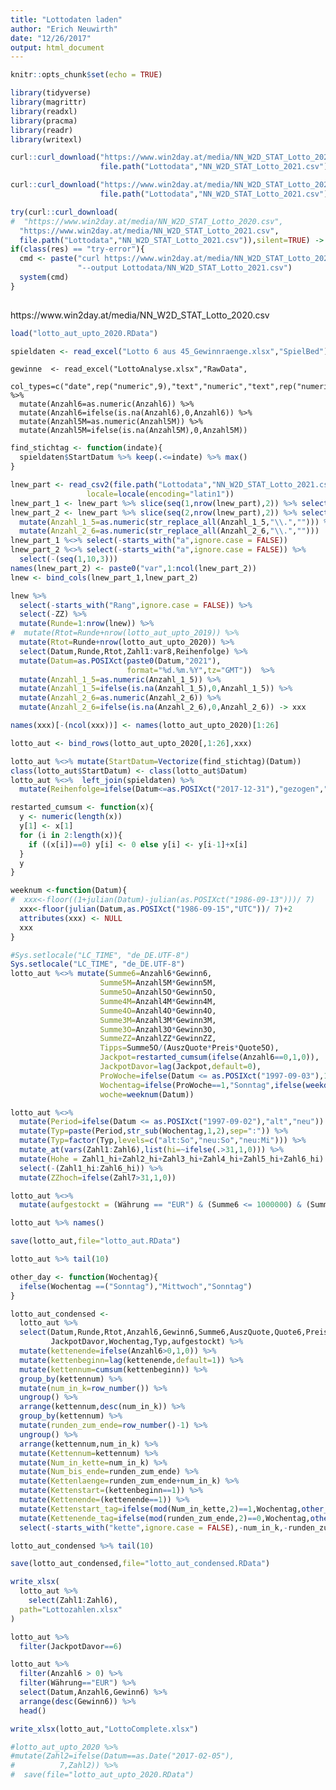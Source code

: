 ```yaml
---
title: "Lottodaten laden"
author: "Erich Neuwirth"
date: "12/26/2017"
output: html_document
---
```


```r
knitr::opts_chunk$set(echo = TRUE)
```


```r
library(tidyverse)
library(magrittr)
library(readxl)
library(pracma)
library(readr)
library(writexl)
```


```r
curl::curl_download("https://www.win2day.at/media/NN_W2D_STAT_Lotto_2021.csv",
                    file.path("Lottodata","NN_W2D_STAT_Lotto_2021.csv"))
```



```r
curl::curl_download("https://www.win2day.at/media/NN_W2D_STAT_Lotto_2021.csv",
                    file.path("Lottodata","NN_W2D_STAT_Lotto_2021.csv"))
```



```r
try(curl::curl_download(
#  "https://www.win2day.at/media/NN_W2D_STAT_Lotto_2020.csv",
  "https://www.win2day.at/media/NN_W2D_STAT_Lotto_2021.csv",
  file.path("Lottodata","NN_W2D_STAT_Lotto_2021.csv")),silent=TRUE) -> res
if(class(res) == "try-error"){
  cmd <- paste("curl https://www.win2day.at/media/NN_W2D_STAT_Lotto_2021.csv",
               "--output Lottodata/NN_W2D_STAT_Lotto_2021.csv")
  system(cmd)
}
  
```

https://www.win2day.at/media/NN_W2D_STAT_Lotto_2020.csv


```r
load("lotto_aut_upto_2020.RData")
```



```r
spieldaten <- read_excel("Lotto 6 aus 45_Gewinnraenge.xlsx","SpielBed")
```


```{}
gewinne  <- read_excel("LottoAnalyse.xlsx","RawData",
                       col_types=c("date",rep("numeric",9),"text","numeric","text",rep("numeric",13))) %>%
  mutate(Anzahl6=as.numeric(Anzahl6)) %>%
  mutate(Anzahl6=ifelse(is.na(Anzahl6),0,Anzahl6)) %>%
  mutate(Anzahl5M=as.numeric(Anzahl5M)) %>%
  mutate(Anzahl5M=ifelse(is.na(Anzahl5M),0,Anzahl5M))
```

```r
find_stichtag <- function(indate){
  spieldaten$StartDatum %>% keep(.<=indate) %>% max()
}
```

```r
lnew_part <- read_csv2(file.path("Lottodata","NN_W2D_STAT_Lotto_2021.csv"),
                 locale=locale(encoding="latin1"))
lnew_part_1 <- lnew_part %>% slice(seq(1,nrow(lnew_part),2)) %>% select(1:26)
lnew_part_2 <- lnew_part %>% slice(seq(2,nrow(lnew_part),2)) %>% select(11:26)  %>%
  mutate(Anzahl_1_5=as.numeric(str_replace_all(Anzahl_1_5,"\\.",""))) %>%
  mutate(Anzahl_2_6=as.numeric(str_replace_all(Anzahl_2_6,"\\.","")))
lnew_part_1 %<>% select(-starts_with("a",ignore.case = FALSE)) 
lnew_part_2 %<>% select(-starts_with("a",ignore.case = FALSE)) %>%
  select(-(seq(1,10,3)))
names(lnew_part_2) <- paste0("var",1:ncol(lnew_part_2))
lnew <- bind_cols(lnew_part_1,lnew_part_2)
```

```r
lnew %>% 
  select(-starts_with("Rang",ignore.case = FALSE)) %>% 
  select(-ZZ) %>%
  mutate(Runde=1:nrow(lnew)) %>% 
#  mutate(Rtot=Runde+nrow(lotto_aut_upto_2019)) %>%
  mutate(Rtot=Runde+nrow(lotto_aut_upto_2020)) %>%
  select(Datum,Runde,Rtot,Zahl1:var8,Reihenfolge) %>%
  mutate(Datum=as.POSIXct(paste0(Datum,"2021"),
                          format="%d.%m.%Y",tz="GMT"))  %>%
  mutate(Anzahl_1_5=as.numeric(Anzahl_1_5)) %>%
  mutate(Anzahl_1_5=ifelse(is.na(Anzahl_1_5),0,Anzahl_1_5)) %>%
  mutate(Anzahl_2_6=as.numeric(Anzahl_2_6)) %>%
  mutate(Anzahl_2_6=ifelse(is.na(Anzahl_2_6),0,Anzahl_2_6)) -> xxx
```


```r
names(xxx)[-(ncol(xxx))] <- names(lotto_aut_upto_2020)[1:26] 
```


```r
lotto_aut <- bind_rows(lotto_aut_upto_2020[,1:26],xxx)
```



```r
lotto_aut %<>% mutate(StartDatum=Vectorize(find_stichtag)(Datum))
class(lotto_aut$StartDatum) <- class(lotto_aut$Datum)
lotto_aut %<>%  left_join(spieldaten) %>%
  mutate(Reihenfolge=ifelse(Datum<=as.POSIXct("2017-12-31"),"gezogen","aufsteigend"))
```


```r
restarted_cumsum <- function(x){
  y <- numeric(length(x))
  y[1] <- x[1]
  for (i in 2:length(x)){
    if ((x[i])==0) y[i] <- 0 else y[i] <- y[i-1]+x[i] 
  }
  y
}
```


```r
weeknum <-function(Datum){
#  xxx<-floor((1+julian(Datum)-julian(as.POSIXct("1986-09-13")))/ 7)
  xxx<-floor(julian(Datum,as.POSIXct("1986-09-15","UTC"))/ 7)+2
  attributes(xxx) <- NULL
  xxx
}
```

```r
#Sys.setlocale("LC_TIME", "de_DE.UTF-8")
Sys.setlocale("LC_TIME", "de_DE.UTF-8")
lotto_aut %<>% mutate(Summe6=Anzahl6*Gewinn6,
                    Summe5M=Anzahl5M*Gewinn5M,
                    Summe5O=Anzahl5O*Gewinn5O,
                    Summe4M=Anzahl4M*Gewinn4M,
                    Summe4O=Anzahl4O*Gewinn4O,
                    Summe3M=Anzahl3M*Gewinn3M,
                    Summe3O=Anzahl3O*Gewinn3O,
                    SummeZZ=AnzahlZZ*GewinnZZ,
                    Tipps=Summe5O/(AuszQuote*Preis*Quote5O),
                    Jackpot=restarted_cumsum(ifelse(Anzahl6==0,1,0)),
                    JackpotDavor=lag(Jackpot,default=0),
                    ProWoche=ifelse(Datum <= as.POSIXct("1997-09-03"),1,2),
                    Wochentag=ifelse(ProWoche==1,"Sonntag",ifelse(weekdays(Datum)=="Sonntag","Sonntag","Mittwoch")),
                    woche=weeknum(Datum))
```

```r
lotto_aut %<>%
  mutate(Period=ifelse(Datum <= as.POSIXct("1997-09-02"),"alt","neu")) %>%
  mutate(Typ=paste(Period,str_sub(Wochentag,1,2),sep=":")) %>%
  mutate(Typ=factor(Typ,levels=c("alt:So","neu:So","neu:Mi"))) %>%
  mutate_at(vars(Zahl1:Zahl6),list(hi=~ifelse(.>31,1,0))) %>%
  mutate(Hohe = Zahl1_hi+Zahl2_hi+Zahl3_hi+Zahl4_hi+Zahl5_hi+Zahl6_hi) %>%
  select(-(Zahl1_hi:Zahl6_hi)) %>%
  mutate(ZZhoch=ifelse(Zahl7>31,1,0))
```

```r
lotto_aut %<>%  
  mutate(aufgestockt = (Währung == "EUR") & (Summe6 <= 1000000) & (Summe6 >= 999999))
```

```r
lotto_aut %>% names()
```


```r
save(lotto_aut,file="lotto_aut.RData")
```

```r
lotto_aut %>% tail(10)
```

```r
other_day <- function(Wochentag){
  ifelse(Wochentag ==("Sonntag"),"Mittwoch","Sonntag") 
}
```


```r
lotto_aut_condensed <-
  lotto_aut %>%
  select(Datum,Runde,Rtot,Anzahl6,Gewinn6,Summe6,AuszQuote,Quote6,Preis,Tipps,
         JackpotDavor,Wochentag,Typ,aufgestockt) %>%
  mutate(kettenende=ifelse(Anzahl6>0,1,0)) %>%
  mutate(kettenbeginn=lag(kettenende,default=1)) %>%
  mutate(kettennum=cumsum(kettenbeginn)) %>%
  group_by(kettennum) %>%
  mutate(num_in_k=row_number()) %>%
  ungroup() %>% 
  arrange(kettennum,desc(num_in_k)) %>% 
  group_by(kettennum) %>%
  mutate(runden_zum_ende=row_number()-1) %>%
  ungroup() %>% 
  arrange(kettennum,num_in_k) %>%
  mutate(Kettennum=kettennum) %>% 
  mutate(Num_in_kette=num_in_k) %>%
  mutate(Num_bis_ende=runden_zum_ende) %>%
  mutate(Kettenlaenge=runden_zum_ende+num_in_k) %>%
  mutate(Kettenstart=(kettenbeginn==1)) %>%
  mutate(Kettenende=(kettenende==1)) %>% 
  mutate(Kettenstart_tag=ifelse(mod(Num_in_kette,2)==1,Wochentag,other_day(Wochentag)))  %>%
  mutate(Kettenende_tag=ifelse(mod(runden_zum_ende,2)==0,Wochentag,other_day(Wochentag))) %>% 
  select(-starts_with("kette",ignore.case = FALSE),-num_in_k,-runden_zum_ende)
```

```r
lotto_aut_condensed %>% tail(10)
```

```r
save(lotto_aut_condensed,file="lotto_aut_condensed.RData")
```

```r
write_xlsx(
  lotto_aut %>%
    select(Zahl1:Zahl6),
  path="Lottozahlen.xlsx"
)
```

```r
lotto_aut %>%
  filter(JackpotDavor==6)
```


```r
lotto_aut %>%
  filter(Anzahl6 > 0) %>%
  filter(Währung=="EUR") %>%
  select(Datum,Anzahl6,Gewinn6) %>%
  arrange(desc(Gewinn6)) %>%
  head()
```



```r
write_xlsx(lotto_aut,"LottoComplete.xlsx")
```


```r
#lotto_aut_upto_2020 %>%
#mutate(Zahl2=ifelse(Datum==as.Date("2017-02-05"),
#          7,Zahl2)) %>%
#  save(file="lotto_aut_upto_2020.RData")
```

